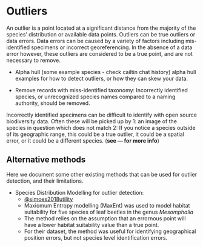 # Outliers
<!-- Notes -->
<!-- support article around inconsistent sampling and open source data -->

An outlier is a point located at a significant distance from the majority of the
species' distribution or available data points. Outliers can be true outliers or
data errors. Data errors can be caused by a variety of factors including
mis-identified specimens or incorrect georeferencing. In the absence of a data
error however, these outliers are considered to be a true point, and are not
necessary to remove.

- Alpha hull (some example species - check cailtin chat history)
alpha hull
examples for how to detect outliers, or how they can skew your data. 

-   Remove records with miss-identified taxonomy: Incorrectly identified species, or unrecognized species names compared to a naming authority, should be removed.

Incorrectly identified specimens can be difficult to identify with open source biodiversity data. Often these will be picked up by 1: an image of the species in question which does not match 2: If you notice a species outside of its geographic range, this could be a true outlier, it could be a spatial error, or it could be a different species. (**see --- for more info**)

## Alternative methods

Here we document some other existing methods that can be used for outlier
detection, and their limitations.

-  Species Distribution Modelling for outlier detection: 
    - [@simoes2018utility](https://doi.org/10.1111/icad.12288)
    - Maxiomum Entropy modelling (MaxEnt) was used to model habitat suitability
    for five species of leaf beetles in the genus *Mesomphalia*
    - The method relies on the assumption that an errornous point will have a
    lower habitat suitability value than a true point. 
    - For their dataset, the method was useful for identifying geographical
    position errors, but not species level identification errors.

<!-- I think this study / method also has some limitations - it relies on the
assumption that you are able to sensibly model the habitat suitability of your
species, with available environmental data and occurrence records. It would be
unsuitable for somebody with limited experience in SDMs. What environmental data
to use for predictors, what time scale - does it match your points, what spatial
scale and importance of scale, this isn't discussed. Their models have
suspiciously high AUC values, seems overfit. The claim that the method should be
more efficient in larger datasets is unsubstantiated. How do you verify the
results? All you know is that the habitat suitability is lower than expected
relative to your other samples. It could be due to sampling bias, and
underrepresented environmental areas. How exactly would you determine the
cut-off for identifying outliers? Not discussed.  -->
